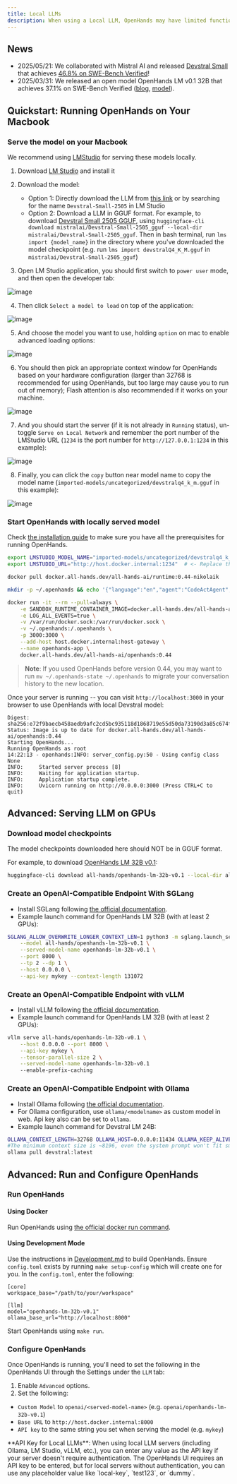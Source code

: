 ```yaml
---
title: Local LLMs
description: When using a Local LLM, OpenHands may have limited functionality. It is highly recommended that you use GPUs to serve local models for optimal experience.
---
```


## News

- 2025/05/21: We collaborated with Mistral AI and released [Devstral Small](https://mistral.ai/news/devstral) that achieves [46.8% on SWE-Bench Verified](https://github.com/SWE-bench/experiments/pull/228)!
- 2025/03/31: We released an open model OpenHands LM v0.1 32B that achieves 37.1% on SWE-Bench Verified
([blog](https://www.all-hands.dev/blog/introducing-openhands-lm-32b----a-strong-open-coding-agent-model), [model](https://huggingface.co/all-hands/openhands-lm-32b-v0.1)).


## Quickstart: Running OpenHands on Your Macbook

### Serve the model on your Macbook

We recommend using [LMStudio](https://lmstudio.ai/) for serving these models locally.

1. Download [LM Studio](https://lmstudio.ai/) and install it

2. Download the model:
   - Option 1: Directly download the LLM from [this link](https://lmstudio.ai/model/devstral-small-2505-mlx) or by searching for the name `Devstral-Small-2505` in LM Studio
   - Option 2: Download a LLM in GGUF format. For example, to download [Devstral Small 2505 GGUF](https://huggingface.co/mistralai/Devstral-Small-2505_gguf), using `huggingface-cli download mistralai/Devstral-Small-2505_gguf --local-dir mistralai/Devstral-Small-2505_gguf`. Then in bash terminal, run `lms import {model_name}` in the directory where you've downloaded the model checkpoint (e.g. run `lms import devstralQ4_K_M.gguf` in `mistralai/Devstral-Small-2505_gguf`)

3. Open LM Studio application, you should first switch to `power user` mode, and then open the developer tab:

![image](./screenshots/1_select_power_user.png)

4. Then click `Select a model to load` on top of the application:

![image](./screenshots/2_select_model.png)

5. And choose the model you want to use, holding `option` on mac to enable advanced loading options:

![image](./screenshots/3_select_devstral.png)

6. You should then pick an appropriate context window for OpenHands based on your hardware configuration (larger than 32768 is recommended for using OpenHands, but too large may cause you to run out of memory); Flash attention is also recommended if it works on your machine.

![image](./screenshots/4_set_context_window.png)

7. And you should start the server (if it is not already in `Running` status), un-toggle `Serve on Local Network` and remember the port number of the LMStudio URL (`1234` is the port number for `http://127.0.0.1:1234` in this example):

![image](./screenshots/5_copy_url.png)

8. Finally, you can click the `copy` button near model name to copy the model name (`imported-models/uncategorized/devstralq4_k_m.gguf` in this example):

![image](./screenshots/6_copy_to_get_model_name.png)

### Start OpenHands with locally served model

Check [the installation guide](/usage/local-setup) to make sure you have all the prerequisites for running OpenHands.

```bash
export LMSTUDIO_MODEL_NAME="imported-models/uncategorized/devstralq4_k_m.gguf" # <- Replace this with the model name you copied from LMStudio
export LMSTUDIO_URL="http://host.docker.internal:1234"  # <- Replace this with the port from LMStudio

docker pull docker.all-hands.dev/all-hands-ai/runtime:0.44-nikolaik

mkdir -p ~/.openhands && echo '{"language":"en","agent":"CodeActAgent","max_iterations":null,"security_analyzer":null,"confirmation_mode":false,"llm_model":"lm_studio/'$LMSTUDIO_MODEL_NAME'","llm_api_key":"dummy","llm_base_url":"'$LMSTUDIO_URL/v1'","remote_runtime_resource_factor":null,"github_token":null,"enable_default_condenser":true,"user_consents_to_analytics":true}' > ~/.openhands/settings.json

docker run -it --rm --pull=always \
    -e SANDBOX_RUNTIME_CONTAINER_IMAGE=docker.all-hands.dev/all-hands-ai/runtime:0.44-nikolaik \
    -e LOG_ALL_EVENTS=true \
    -v /var/run/docker.sock:/var/run/docker.sock \
    -v ~/.openhands:/.openhands \
    -p 3000:3000 \
    --add-host host.docker.internal:host-gateway \
    --name openhands-app \
    docker.all-hands.dev/all-hands-ai/openhands:0.44
```

> **Note**: If you used OpenHands before version 0.44, you may want to run `mv ~/.openhands-state ~/.openhands` to migrate your conversation history to the new location.

Once your server is running -- you can visit `http://localhost:3000` in your browser to use OpenHands with local Devstral model:
```
Digest: sha256:e72f9baecb458aedb9afc2cd5bc935118d1868719e55d50da73190d3a85c674f
Status: Image is up to date for docker.all-hands.dev/all-hands-ai/openhands:0.44
Starting OpenHands...
Running OpenHands as root
14:22:13 - openhands:INFO: server_config.py:50 - Using config class None
INFO:     Started server process [8]
INFO:     Waiting for application startup.
INFO:     Application startup complete.
INFO:     Uvicorn running on http://0.0.0.0:3000 (Press CTRL+C to quit)
```


## Advanced: Serving LLM on GPUs

### Download model checkpoints

<Note>
The model checkpoints downloaded here should NOT be in GGUF format.
</Note>

For example, to download [OpenHands LM 32B v0.1](https://huggingface.co/all-hands/openhands-lm-32b-v0.1):

```bash
huggingface-cli download all-hands/openhands-lm-32b-v0.1 --local-dir all-hands/openhands-lm-32b-v0.1
```

### Create an OpenAI-Compatible Endpoint With SGLang

- Install SGLang following [the official documentation](https://docs.sglang.ai/start/install.html).
- Example launch command for OpenHands LM 32B (with at least 2 GPUs):

```bash
SGLANG_ALLOW_OVERWRITE_LONGER_CONTEXT_LEN=1 python3 -m sglang.launch_server \
    --model all-hands/openhands-lm-32b-v0.1 \
    --served-model-name openhands-lm-32b-v0.1 \
    --port 8000 \
    --tp 2 --dp 1 \
    --host 0.0.0.0 \
    --api-key mykey --context-length 131072
```

### Create an OpenAI-Compatible Endpoint with vLLM

- Install vLLM following [the official documentation](https://docs.vllm.ai/en/latest/getting_started/installation.html).
- Example launch command for OpenHands LM 32B (with at least 2 GPUs):

```bash
vllm serve all-hands/openhands-lm-32b-v0.1 \
    --host 0.0.0.0 --port 8000 \
    --api-key mykey \
    --tensor-parallel-size 2 \
    --served-model-name openhands-lm-32b-v0.1
    --enable-prefix-caching
```

### Create an OpenAI-Compatible Endpoint with Ollama

- Install Ollama following [the official documentation](https://ollama.com/download).
- For Ollama configuration, use `ollama/<modelname>` as custom model in web. Api key also can be set to `ollama`.
- Example launch command for Devstral LM 24B:

```bash
OLLAMA_CONTEXT_LENGTH=32768 OLLAMA_HOST=0.0.0.0:11434 OLLAMA_KEEP_ALIVE=-1 nohup ollama serve&
#The minimum context size is ~8196, even the system prompt won't fit smaller
ollama pull devstral:latest
```

## Advanced: Run and Configure OpenHands

### Run OpenHands

#### Using Docker

Run OpenHands using [the official docker run command](../installation#start-the-app).

#### Using Development Mode

Use the instructions in [Development.md](https://github.com/All-Hands-AI/OpenHands/blob/main/Development.md) to build OpenHands.
Ensure `config.toml` exists by running `make setup-config` which will create one for you. In the `config.toml`, enter the following:

```
[core]
workspace_base="/path/to/your/workspace"

[llm]
model="openhands-lm-32b-v0.1"
ollama_base_url="http://localhost:8000"
```

Start OpenHands using `make run`.

### Configure OpenHands

Once OpenHands is running, you'll need to set the following in the OpenHands UI through the Settings under the `LLM` tab:
1. Enable `Advanced` options.
2. Set the following:
- `Custom Model` to `openai/<served-model-name>` (e.g. `openai/openhands-lm-32b-v0.1`)
- `Base URL` to `http://host.docker.internal:8000`
- `API key` to the same string you set when serving the model (e.g. `mykey`)

<Note>
**API Key for Local LLMs**: When using local LLM servers (including Ollama, LM Studio, vLLM, etc.), you can enter any value as the API key if your server doesn't require authentication. The OpenHands UI requires an API key to be entered, but for local servers without authentication, you can use any placeholder value like `local-key`, `test123`, or `dummy`.
</Note>
